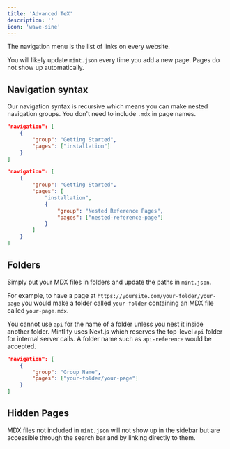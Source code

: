 ```yaml
---
title: 'Advanced TeX'
description: ''
icon: 'wave-sine'
---
```


The navigation menu is the list of links on every website.

You will likely update `mint.json` every time you add a new page. Pages do not
show up automatically.

## Navigation syntax

Our navigation syntax is recursive which means you can make nested navigation
groups. You don't need to include `.mdx` in page names.

<CodeGroup>

```json Regular Navigation
"navigation": [
    {
        "group": "Getting Started",
        "pages": ["installation"]
    }
]
```

```json Nested Navigation
"navigation": [
    {
        "group": "Getting Started",
        "pages": [
            "installation",
            {
                "group": "Nested Reference Pages",
                "pages": ["nested-reference-page"]
            }
        ]
    }
]
```

</CodeGroup>

## Folders

Simply put your MDX files in folders and update the paths in `mint.json`.

For example, to have a page at `https://yoursite.com/your-folder/your-page` you
would make a folder called `your-folder` containing an MDX file called
`your-page.mdx`.

<Warning>

You cannot use `api` for the name of a folder unless you nest it inside another
folder. Mintlify uses Next.js which reserves the top-level `api` folder for
internal server calls. A folder name such as `api-reference` would be accepted.

</Warning>

```json Navigation With Folder
"navigation": [
    {
        "group": "Group Name",
        "pages": ["your-folder/your-page"]
    }
]
```

## Hidden Pages

MDX files not included in `mint.json` will not show up in the sidebar but are
accessible through the search bar and by linking directly to them.
